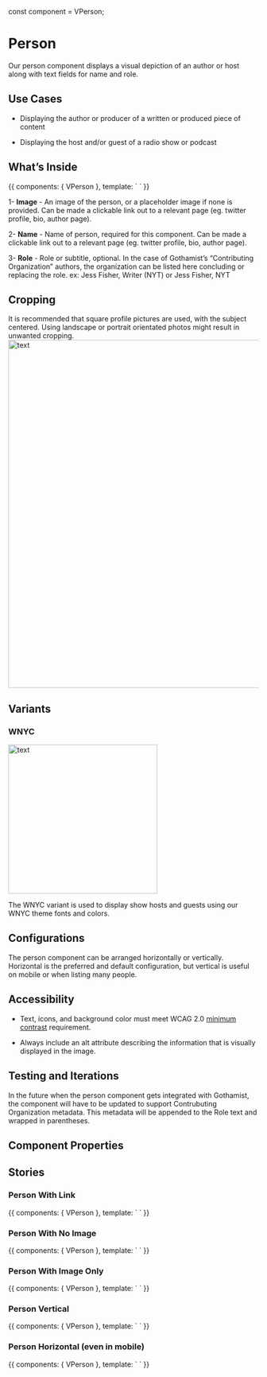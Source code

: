 const component = VPerson;

<Meta title="Components/Molecules/Person" component={component} />

# Person

Our person component displays a visual depiction of an author or host along with text fields for name and role.

## Use Cases

-   Displaying the author or producer of a written or produced piece of content
    
-   Displaying the host and/or guest of a radio show or podcast
    

## What’s Inside

<Canvas>
    <Story name="Person">
        {{
            components: { VPerson },
            template: `
<v-person
    image='http://placehold.it/200x200'
    name='Firstname Lastname'
    role='Host'
/>
`
        }}
    </Story>
</Canvas>

1- **Image** - An image of the person, or a placeholder image if none is provided. Can be made a clickable link out to a relevant page (eg. twitter profile, bio, author page).
    
2- **Name** - Name of person, required for this component. Can be made a clickable link out to a relevant page (eg. twitter profile, bio, author page).
    
3- **Role** - Role or subtitle, optional. In the case of Gothamist’s “Contributing Organization” authors, the organization can be listed here concluding or replacing the role. ex: Jess Fisher, Writer (NYT) or  Jess Fisher, NYT


## Cropping

It is recommended that square profile pictures are used, with the subject centered. Using landscape or portrait orientated photos might result in unwanted cropping.
<img alt="text" src="./images/Molecule-Person-Cropping.png" width="700" />


## Variants

### **WNYC**
<img alt="text" src="./images/Molecules-Person-WNYC.png" width="300" />

The WNYC variant is used to display show hosts and guests using our WNYC theme fonts and colors.

## Configurations
The person component can be arranged horizontally or vertically. Horizontal is the preferred and default configuration, but vertical is useful on mobile or when listing many people.

## Accessibility
- Text, icons, and background color must meet WCAG 2.0 [minimum contrast](https://www.w3.org/WAI/WCAG21/Understanding/contrast-minimum.html) requirement.

- Always include an alt attribute describing the information that is visually displayed in the image.


## Testing and Iterations
In the future when the person component gets integrated with Gothamist, the component will have to be updated to support Contrubuting Organization metadata. This metadata will be appended to the Role text and wrapped in parentheses.

## Component Properties

<ArgsTable of={component} />

## Stories


### Person With Link

<Canvas>
    <Story name="Person with Link">
        {{
            components: { VPerson },
            template: `
<v-person
    image='http://placehold.it/200x200'
    name='Firstname Lastname'
    nameLink='http://example.com'
    role='Host'
/>
`
        }}
    </Story>
</Canvas>

### Person With No Image

<Canvas>
    <Story name="Person With No Image">
        {{
            components: { VPerson },
            template: `
<v-person
    name="Firstname Lastname"
    nameLink='http://example.com'
    role="Host"
/>
`
        }}
    </Story>
</Canvas>

### Person With Image Only


<Canvas>
    <Story name="Person With Image Only">
        {{
            components: { VPerson },
            template: `
<v-person
    image='http://placehold.it/200x200'
    alt='Firstname Lastname'
    nameLink='http://example.com'
/>
`
        }}
    </Story>
</Canvas>

### Person Vertical

<Canvas>
    <Story name="Person Vertical">
        {{
            components: { VPerson },
            template: `
<v-person
    class="mod-vertical-desktop"
    image='http://placehold.it/200x200'
    name='Firstname Lastname'
    nameLink='http://example.com'
    role='Host'
/>
`
        }}
    </Story>
</Canvas>

### Person Horizontal (even in mobile)

<Canvas>
    <Story name="Person Horizontal">
        {{
            components: { VPerson },
            template: `
<v-person
    class="mod-horizontal-mobile"
    image='http://placehold.it/200x200'
    name='Firstname Lastname'
    nameLink='http://example.com'
    role='Host'
/>
`
        }}
    </Story>
</Canvas>
